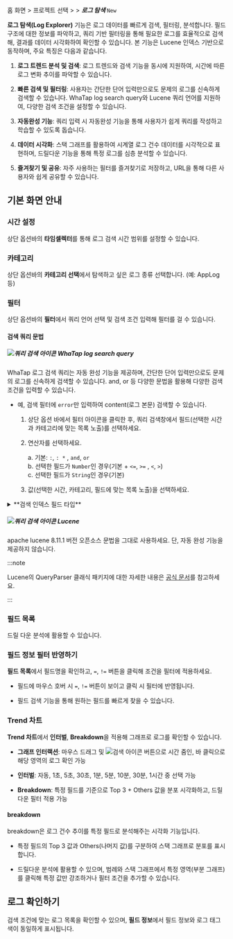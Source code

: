 
<Logroleview />

홈 화면 &gt; 프로젝트 선택 &gt; <Cmdname sid="side_log" className="uitext" /> &gt; ***로그 탐색*** <code className="newfunc">New</code>

**로그 탐색(Log Explorer)** 기능은 로그 데이터를 빠르게 검색, 필터링, 분석합니다. 필드 구조에 대한 정보를 파악하고, 쿼리 기반 필터링을 통해 필요한 로그를 효율적으로 검색해, 결과를 데이터 시각화하여 확인할 수 있습니다. 본 기능은 Lucene 인덱스 기반으로 동작하며, 주요 특징은 다음과 같습니다. 

1. **로그 트렌드 분석 및 검색**: 로그 트렌드와 검색 기능을 동시에 지원하여, 시간에 따른 로그 변화 추이를 파악할 수 있습니다.

1. **빠른 검색 및 필터링**: 사용자는 간단한 단어 입력만으로도 문제의 로그를 신속하게 검색할 수 있습니다. WhaTap log search query와 Lucene 쿼리 언어를 지원하여, 다양한 검색 조건을 설정할 수 있습니다.

1. **자동완성 기능**: 쿼리 입력 시 자동완성 기능을 통해 사용자가 쉽게 쿼리를 작성하고 학습할 수 있도록 돕습니다.

1. **데이터 시각화**: 스택 그래프를 활용하여 시계열 로그 건수 데이터를 시각적으로 표현하며, 드릴다운 기능을 통해 특정 로그를 심층 분석할 수 있습니다.

1. **즐겨찾기 및 공유**: 자주 사용하는 필터를 즐겨찾기로 저장하고, URL을 통해 다른 사용자와 쉽게 공유할 수 있습니다.

## 기본 화면 안내 

<ImgLang img='apm-log-log-explorer-new.png' desc='log-explorer-new' />

### 시간 설정

상단 옵션바의 **타임셀렉터**를 통해 로그 검색 시간 범위를 설정할 수 있습니다.

### 카테고리

상단 옵션바의 **카테고리 선택**에서 탐색하고 싶은 로그 종류 선택합니다. (예: AppLog 등)

### 필터

상단 옵션바의 **필터**에서 쿼리 언어 선택 및 검색 조건 입력해 필터를 걸 수 있습니다.

#### 검색 쿼리 문법

##### ![쿼리 검색 아이콘](/img/ico-log-search-query.svg) **WhaTap log search query** 

WhaTap 로그 검색 쿼리는 자동 완성 기능을 제공하며, 간단한 단어 입력만으로도 문제의 로그를 신속하게 검색할 수 있습니다. and, or 등 다양한 문법을 활용해 다양한 검색 조건을 입력할 수 있습니다.

* 예, 검색 필터에 `error`만 입력하여 content(로그 본문) 검색할 수 있습니다.

    1. 상단 옵션 바에서 필터 아이콘을 클릭한 후, 쿼리 검색창에서 필드(선택한 시간과 카테고리에 맞는 목록 노출)를 선택하세요. 

    1. 연산자를 선택하세요.

        a. 기본: `:`, `: *` , `and`, `or` <br/>
        b. 선택한 필드가 `Number`인 경우(기본 + `<=`, `>=` , `<`, `>`) <br/>
        c. 선택한 필드가 `String`인 경우(기본)

    1. 값(선택한 시간, 카테고리, 필드에 맞는 목록 노출)을 선택하세요.

<details>
    <summary>**검색 인덱스 필드 타입**</summary>

    지원 필드 타입은 `Number`, `String` 두 가지 유형만 존재합니다.

        * `String` 타입 필드는 `field : "value"` 로 사용

        * `Number` 타입 필드는 `field : value` 로 사용

    1. **Equal**
        * `field : value`

    1. **Not**
        * `not field : value`

    1. **Wildcard** (`String` 타입 필드만 사용 가능, 검색 값 앞뒤에 `"` 사용 금지)
        * `field : val*`

    1. **Exist**
        * `field : *`

    1. **Range** (`Number` 타입 필드만 사용 가능)
        * `<`, `>`, `<=`, `>=` 사용 가능
        * 예: `field < 30 and field >= 10`

    1. **Combining Multiple Queries**
        * AND 예: `field < 30 and field >= 10`
        * OR 예: `field < 30 or field >= 10`

    1. **Grouping**
        * 예: `(field < 30 or field >= 10) and other : 70`

    1. **Escaping Special Characters**
        * Lucene의 이스케이프 지원 특수 문자 목록: `&&` `||` `!` `( )` `{ }` `^` `"` `~` `*` `?` `:` `\` `/`
        * 문자 앞에 `\`를 사용해 이스케이프함
        * 예: `(1+1):2` 검색하려면, `\(1\+1\)\:2`

</details>

##### ![쿼리 검색 아이콘](/img/ico-log-search-lucene.svg) Lucene

apache lucene 8.11.1 버전 오픈소스 문법을 그대로 사용하세요. 단, 자동 완성 기능을 제공하지 않습니다.

:::note 

Lucene의 QueryParser 클래식 패키지에 대한 자세한 내용은 [공식 문서](https://lucene.apache.org/core/8_11_1/queryparser/org/apache/lucene/queryparser/classic/package-summary.html#Overview)를 참고하세요.

:::

### 필드 목록

드릴 다운 분석에 활용할 수 있습니다.

### 필드 정보 필터 반영하기

**필드 목록**에서 필드명을 확인하고, `=`, `!=` 버튼을 클릭해 조건을 필터에 적용하세요.

* 필드에 마우스 호버 시 `=`, `!=` 버튼이 보이고 클릭 시 필터에 반영됩니다.

* 필드 검색 기능을 통해 원하는 필드를 빠르게 찾을 수 있습니다.

### Trend 차트

**Trend 차트**에서 **인터벌**, **Breakdown**을 적용해 그래프로 로그를 확인할 수 있습니다. 

* **그래프 인터랙션**: 마우스 드래그 및 ![검색 아이콘](/img/ic-search.svg) 버튼으로 시간 줌인, 바 클릭으로 해당 영역의 로그 확인 가능

* **인터벌**: 자동, 1초, 5초, 30초, 1분, 5분, 10분, 30분, 1시간 중 선택 가능

* **Breakdown**: 특정 필드를 기준으로 Top 3 + Others 값을 분포 시각화하고, 드릴다운 필터 적용 가능

#### breakdown

breakdown은 로그 건수 추이를 특정 필드로 분석해주는 시각화 기능입니다. 

* 특정 필드의 Top 3 값과 Others(나머지 값)를 구분하여 스택 그래프로 분포를 표시합니다.

* 드릴다운 분석에 활용할 수 있으며, 범례와 스택 그래프에서 특정 영역(부분 그래프)를 클릭해 특정 값만 강조하거나 필터 조건을 추가할 수 있습니다.


## 로그 확인하기

검색 조건에 맞는 로그 목록을 확인할 수 있으며, **필드 정보**에서 필드 정보와 로그 태그 색이 동일하게 표시됩니다. 